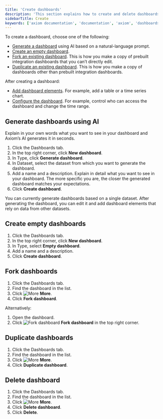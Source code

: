 ```yaml
---
title: 'Create dashboards'
description: 'This section explains how to create and delete dashboards.'
sidebarTitle: Create
keywords: ['axiom documentation', 'documentation', 'axiom', 'dashboards', 'collaboration', 'queries', 'visualizations', 'filters', 'charts', 'simple query builder', 'advanced query builder']
---
```


To create a dashboard, choose one of the following:

- [Generate a dashboard](#generate-dashboards-using-ai) using AI based on a natural-language prompt.
- [Create an empty dashboard](#create-empty-dashboards).
- [Fork an existing dashboard](#fork-dashboards). This is how you make a copy of prebuilt integration dashboards that you can’t directly edit.
- [Duplicate an existing dashboard](#duplicate-dashboards). This is how you make a copy of dashboards other than prebuilt integration dashboards.

After creating a dashboard:
- [Add dashboard elements](/dashboard-elements/create). For example, add a table or a time series chart.
- [Configure the dashboard](/dashboards/configure). For example, control who can access the dashboard and change the time range.

## Generate dashboards using AI

Explain in your own words what you want to see in your dashboard and Axiom’s AI generates it in seconds.

1. Click the Dashboards tab.
1. In the top right corner, click **New dashboard**.
1. In Type, click **Generate dashboard**.
1. In Dataset, select the dataset from which you want to generate the dashboard.
1. Add a name and a description. Explain in detail what you want to see in your dashboard. The more specific you are, the closer the generated dashboard matches your expectations.
1. Click **Create dashboard**.

<Note>
You can currently generate dashboards based on a single dataset. After generating the dashboard, you can edit it and add dashboard elements that rely on data from other datasets.
</Note>

## Create empty dashboards

1. Click the Dashboards tab.
1. In the top right corner, click **New dashboard**.
1. In Type, select **Empty dashboard**.
1. Add a name and a description.
1. Click **Create dashboard**.

## Fork dashboards

1. Click the Dashboards tab.
1. Find the dashboard in the list.
1. Click <img src="/doc-assets/icons/ellipsis-vertical.svg" className="inline-icon" alt="More" /> **More**.
1. Click **Fork dashboard**.

Alternatively:
1. Open the dashboard.
1. Click <img src="/doc-assets/icons/code-branch.svg" className="inline-icon" alt="Fork dashboard" /> **Fork dashboard** in the top right corner.

## Duplicate dashboards

1. Click the Dashboards tab.
1. Find the dashboard in the list.
1. Click <img src="/doc-assets/icons/ellipsis-vertical.svg" className="inline-icon" alt="More" /> **More**.
1. Click **Duplicate dashboard**.

## Delete dashboard

1. Click the Dashboards tab.
1. Find the dashboard in the list.
1. Click <img src="/doc-assets/icons/ellipsis-vertical.svg" className="inline-icon" alt="More" /> **More**.
1. Click **Delete dashboard**.
1. Click **Delete**.